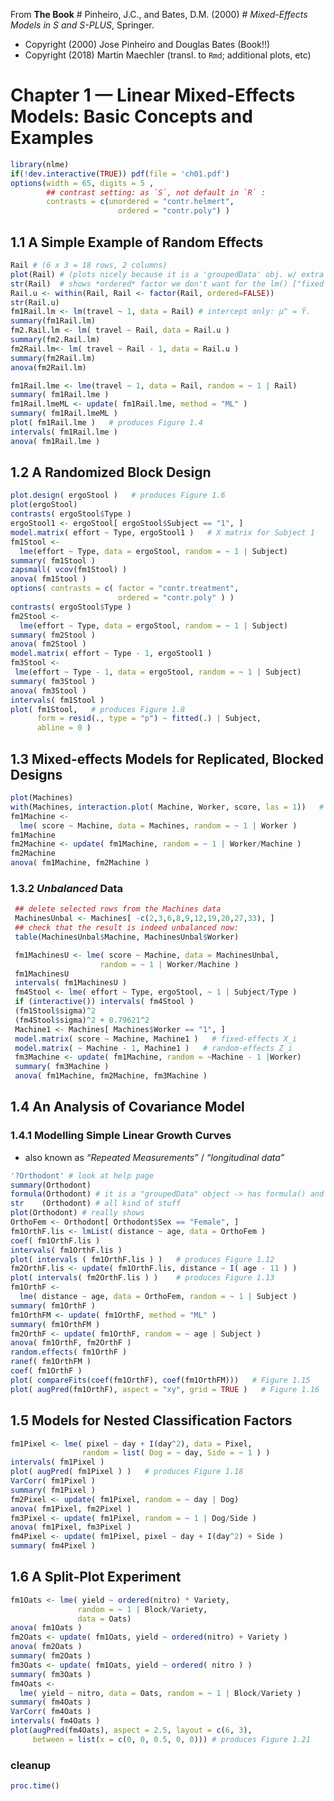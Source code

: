 From **The Book**
#  Pinheiro, J.C., and Bates, D.M. (2000)
#  *Mixed-Effects Models in S and S-PLUS*, Springer.

- Copyright (2000) Jose Pinheiro and Douglas Bates (Book!!)
- Copyright (2018) Martin Maechler (transl. to `Rmd`; additional plots, etc)

# Chapter 1 ---  Linear Mixed-Effects Models: Basic Concepts and Examples

```r
library(nlme)
if(!dev.interactive(TRUE)) pdf(file = 'ch01.pdf')
options(width = 65, digits = 5 ,
        ## contrast setting: as `S`, not default in `R` :
        contrasts = c(unordered = "contr.helmert",
                        ordered = "contr.poly") )
```

## 1.1 A Simple Example of Random Effects

```r
Rail # (6 x 3 = 18 rows, 2 columns)
plot(Rail) # (plots nicely because it is a 'groupedData' obj. w/ extra info :)
str(Rail)  # shows *ordered* factor we don't want for the lm() ["fixed effects"]:
Rail.u <- within(Rail, Rail <- factor(Rail, ordered=FALSE))
str(Rail.u)
fm1Rail.lm <- lm(travel ~ 1, data = Rail) # intercept only: μ^ = Ȳ.
summary(fm1Rail.lm)
fm2.Rail.lm <- lm( travel ~ Rail, data = Rail.u )
summary(fm2.Rail.lm)
fm2Rail.lm<- lm( travel ~ Rail - 1, data = Rail.u )
summary(fm2Rail.lm)
anova(fm2Rail.lm)

fm1Rail.lme <- lme(travel ~ 1, data = Rail, random = ~ 1 | Rail)
summary( fm1Rail.lme )
fm1Rail.lmeML <- update( fm1Rail.lme, method = "ML" )
summary( fm1Rail.lmeML )
plot( fm1Rail.lme )   # produces Figure 1.4
intervals( fm1Rail.lme )
anova( fm1Rail.lme )
```

## 1.2 A Randomized Block Design

```r
plot.design( ergoStool )   # produces Figure 1.6
plot(ergoStool)
contrasts( ergoStool$Type )
ergoStool1 <- ergoStool[ ergoStool$Subject == "1", ]
model.matrix( effort ~ Type, ergoStool1 )   # X matrix for Subject 1
fm1Stool <-
  lme(effort ~ Type, data = ergoStool, random = ~ 1 | Subject)
summary( fm1Stool )
zapsmall( vcov(fm1Stool) )
anova( fm1Stool )
options( contrasts = c( factor = "contr.treatment",
                        ordered = "contr.poly" ) )
contrasts( ergoStool$Type )
fm2Stool <-
  lme(effort ~ Type, data = ergoStool, random = ~ 1 | Subject)
summary( fm2Stool )
anova( fm2Stool )
model.matrix( effort ~ Type - 1, ergoStool1 )
fm3Stool <-
 lme(effort ~ Type - 1, data = ergoStool, random = ~ 1 | Subject)
summary( fm3Stool )
anova( fm3Stool )
intervals( fm1Stool )
plot( fm1Stool,   # produces Figure 1.8
      form = resid(., type = "p") ~ fitted(.) | Subject,
      abline = 0 )
```

## 1.3  Mixed-effects Models for Replicated, Blocked Designs

```r
plot(Machines)
with(Machines, interaction.plot( Machine, Worker, score, las = 1))   # Figure 1.10
fm1Machine <-
  lme( score ~ Machine, data = Machines, random = ~ 1 | Worker )
fm1Machine
fm2Machine <- update( fm1Machine, random = ~ 1 | Worker/Machine )
fm2Machine
anova( fm1Machine, fm2Machine )
```
### 1.3.2  _Unbalanced_ Data
```r
 ## delete selected rows from the Machines data
 MachinesUnbal <- Machines[ -c(2,3,6,8,9,12,19,20,27,33), ]
 ## check that the result is indeed unbalanced now:
 table(MachinesUnbal$Machine, MachinesUnbal$Worker)

 fm1MachinesU <- lme( score ~ Machine, data = MachinesUnbal,
                    random = ~ 1 | Worker/Machine )
 fm1MachinesU
 intervals( fm1MachinesU )
 fm4Stool <- lme( effort ~ Type, ergoStool, ~ 1 | Subject/Type )
 if (interactive()) intervals( fm4Stool )
 (fm1Stool$sigma)^2
 (fm4Stool$sigma)^2 + 0.79621^2
 Machine1 <- Machines[ Machines$Worker == "1", ]
 model.matrix( score ~ Machine, Machine1 )   # fixed-effects X_i
 model.matrix( ~ Machine - 1, Machine1 )   # random-effects Z_i
 fm3Machine <- update( fm1Machine, random = ~Machine - 1 |Worker)
 summary( fm3Machine )
 anova( fm1Machine, fm2Machine, fm3Machine )
```

## 1.4  An Analysis of Covariance Model

### 1.4.1  Modelling Simple Linear Growth Curves

- also known as  _"Repeated Measurements"_ / _"longitudinal data"_

```r
'?Orthodont' # look at help page
summary(Orthodont)
formula(Orthodont) # it is a "groupedData" object -> has formula() and ....
str    (Orthodont) # all kind of stuff
plot(Orthodont) # really shows
OrthoFem <- Orthodont[ Orthodont$Sex == "Female", ]
fm1OrthF.lis <- lmList( distance ~ age, data = OrthoFem )
coef( fm1OrthF.lis )
intervals( fm1OrthF.lis )
plot( intervals ( fm1OrthF.lis ) )   # produces Figure 1.12
fm2OrthF.lis <- update( fm1OrthF.lis, distance ~ I( age - 11 ) )
plot( intervals( fm2OrthF.lis ) )    # produces Figure 1.13
fm1OrthF <-
  lme( distance ~ age, data = OrthoFem, random = ~ 1 | Subject )
summary( fm1OrthF )
fm1OrthFM <- update( fm1OrthF, method = "ML" )
summary( fm1OrthFM )
fm2OrthF <- update( fm1OrthF, random = ~ age | Subject )
anova( fm1OrthF, fm2OrthF )
random.effects( fm1OrthF )
ranef( fm1OrthFM )
coef( fm1OrthF )
plot( compareFits(coef(fm1OrthF), coef(fm1OrthFM)))   # Figure 1.15
plot( augPred(fm1OrthF), aspect = "xy", grid = TRUE )   # Figure 1.16
```

## 1.5  Models for Nested Classification Factors

```r
fm1Pixel <- lme( pixel ~ day + I(day^2), data = Pixel,
                random = list( Dog = ~ day, Side = ~ 1 ) )
intervals( fm1Pixel )
plot( augPred( fm1Pixel ) )   # produces Figure 1.18
VarCorr( fm1Pixel )
summary( fm1Pixel )
fm2Pixel <- update( fm1Pixel, random = ~ day | Dog)
anova( fm1Pixel, fm2Pixel )
fm3Pixel <- update( fm1Pixel, random = ~ 1 | Dog/Side )
anova( fm1Pixel, fm3Pixel )
fm4Pixel <- update( fm1Pixel, pixel ~ day + I(day^2) + Side )
summary( fm4Pixel )
```

## 1.6  A Split-Plot Experiment

```r
fm1Oats <- lme( yield ~ ordered(nitro) * Variety,
               random = ~ 1 | Block/Variety,
               data = Oats)
anova( fm1Oats )
fm2Oats <- update( fm1Oats, yield ~ ordered(nitro) + Variety )
anova( fm2Oats )
summary( fm2Oats )
fm3Oats <- update( fm1Oats, yield ~ ordered( nitro ) )
summary( fm3Oats )
fm4Oats <-
  lme( yield ~ nitro, data = Oats, random = ~ 1 | Block/Variety )
summary( fm4Oats )
VarCorr( fm4Oats )
intervals( fm4Oats )
plot(augPred(fm4Oats), aspect = 2.5, layout = c(6, 3),
     between = list(x = c(0, 0, 0.5, 0, 0))) # produces Figure 1.21
```

### cleanup

```r
proc.time()
```
